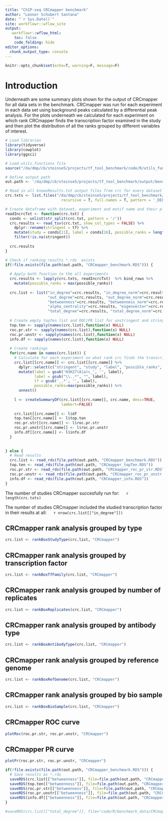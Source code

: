 ```yaml
---
title: "ChIP-seq CRCmapper benchmark"
author: "Leonor Schubert Santana"
date: "`r Sys.Date()`" 
site: workflowr::wflow_site
output:
   workflowr::wflow_html:
    toc: false
    code_folding: hide
editor_options:
  chunk_output_type: console
---
```


```r
knitr::opts_chunk$set(echo=T, warning=F, message=F)
```

# Introduction

Underneath are some summary plots shown for the output of CRCmapper for all data sets in the benchmark. CRCmapper was run for each experiment in each data set using background peaks calculated by a differential peak analysis. For the plots underneath we calculated for each experiment on which rank CRCmapper finds the transcription factor examined in the study and then plot the distribution of all the ranks grouped by different variables of interest.

```r
# Load libraries
library(tidyverse)
library(cowplot)
library(ggsci)

# Load utils.functions file
source("/da/dmp/cb/steinse5/projects/tf_tool_benchmark/code/R/utils_functions.R")

# Define output path
out.path <- '/da/dmp/cb/steinse5/projects/tf_tool_benchmark/output/benchmark_data/chipseq/crcmapper/'

# Read in all knownResults.txt output files from crc for every dataset
crc.txts <- list.files("/da/dmp/cb/steinse5/projects/tf_tool_benchmark/data/chipseq/",
                         recursive = T, full.names = T, pattern = '_DELTA_METRICS.txt')

# Create dataframe with dataset, experiment and motif name and their p-value
readIncrcTxt <- function(crc.txt) {
  conds <- unlist(str_split(crc.txt, pattern = '/'))
  crc.results <- read_tsv(crc.txt, show_col_types = FALSE) %>%
    dplyr::rename(stringent = tf) %>% 
    mutate(study = conds[11], label = conds[16], possible_ranks = length(stringent)) %>%
    filter(!is.na(stringent)) 
 
  crc.results
} 

# Check if ranking results *.rds  exists
if(!file.exists(file.path(out.path, "CRCmapper_benchmark.RDS"))) {
  
  # Apply both function to the all experiments
  crc.results <- lapply(crc.txts, readIncrcTxt)  %>% bind_rows %>%
    mutate(possible_ranks = max(possible_ranks))
  
  crc.list <- list("in_degree"=crc.results, "in_degree_norm"=crc.results, 
                   "out_degree"=crc.results, "out_degree_norm"=crc.results, 
                   "betweenness"=crc.results, "betweenness_norm"=crc.results, 
                   "alpha_centrality"=crc.results, "eigenvector"=crc.results,
                   "total_degree"=crc.results, "total_degree_norm"=crc.results)
  
  # Create empty topTen list and ROC/PR list for unstringent and stringent and info
  top.ten <- sapply(names(crc.list),function(x) NULL)
  roc.pr.str <- sapply(names(crc.list),function(x) NULL)
  roc.pr.unstr <- sapply(names(crc.list),function(x) NULL)
  info.df <- sapply(names(crc.list),function(x) NULL)
  
  # Create rankings 
  for(crc.name in names(crc.list)) {
    # Calculate for each experiment on what rank crc finds the transcription factor examined in the study
    crc.list[[crc.name]] <- crc.list[[crc.name]] %>%
      dplyr::select(c("stringent", "study", "label", "possible_ranks", all_of(crc.name))) %>%
      mutate(label = gsub('H3K27(A|a)c_', '', label),
             label = gsub("\\..*", "", label),
             tf = gsub('_.*', '', label),
             possible_ranks=max(possible_ranks)) %>%
      unnest()
    
    l <- createSummaryDF(crc.list[[crc.name]], crc.name, desc=TRUE, 
                         lambert=FALSE)
    
    crc.list[[crc.name]] <- l$df
    top.ten[[crc.name]] <- l$top.ten
    roc.pr.str[[crc.name]] <- l$roc.pr.str
    roc.pr.unstr[[crc.name]] <- l$roc.pr.unstr
    info.df[[crc.name]] <- l$info.df
  }
  
  
} else {
  # Read results
  crc.list <- read_rds(file.path(out.path, "CRCmapper_benchmark.RDS"))
  top.ten <- read_rds(file.path(out.path, "CRCmapper_topTen.RDS"))
  roc.pr.str <- read_rds(file.path(out.path, "CRCmapper_roc_pr_str.RDS"))
  roc.pr.unstr <- read_rds(file.path(out.path, "CRCmapper_roc_pr_unstr.RDS"))
  info.df <- read_rds(file.path(out.path, "CRCmapper_info.RDS"))
}

```

The number of studies CRCmapper succesfully run for: &emsp; `r length(crc.txts)` \

The number of studies CRCmapper included the studied transcription factor in their results at all: &emsp; `r nrow(crc.list[["in_degree"]])`

## CRCmapper rank analysis grouped by type {.tabset}

```r
crc.list <- rankBoxStudyType(crc.list, "CRCmapper")
```

## CRCmapper rank analysis grouped by transcription factor {.tabset}

```r
crc.list <- rankBoxTfFamily(crc.list, "CRCmapper")
```

## CRCmapper rank analysis grouped by number of replicates {.tabset}

```r
crc.list <- rankBoxReplicates(crc.list, "CRCmapper")
```

## CRCmapper rank analysis grouped by antibody type {.tabset}

```r
crc.list <- rankBoxAntibodyType(crc.list, "CRCmapper")
```

## CRCmapper rank analysis grouped by reference genome {.tabset}

```r
crc.list <- rankBoxRefGenome(crc.list, "CRCmapper")
```

## CRCmapper rank analysis grouped by bio sample {.tabset}

```r
crc.list <- rankBoxBioSample(crc.list, "CRCmapper")
```

## CRCmapper ROC curve {.tabset}

```r
plotRoc(roc.pr.str, roc.pr.unstr, "CRCmapper")
```

## CRCmapper PR curve {.tabset}

```r
plotPr(roc.pr.str, roc.pr.unstr, "CRCmapper")
```

```r
if(!file.exists(file.path(out.path, "CRCmapper_benchmark.RDS"))) {
  # Save results as *.rds
  saveRDS(crc.list[["betweenness"]], file=file.path(out.path, "CRCmapper_benchmark.RDS"))
  saveRDS(top.ten[["betweenness"]], file=file.path(out.path, "CRCmapper_topTen.RDS"))
  saveRDS(roc.pr.str[["betweenness"]], file=file.path(out.path, "CRCmapper_roc_pr_str.RDS"))
  saveRDS(roc.pr.unstr[["betweenness"]], file=file.path(out.path, "CRCmapper_roc_pr_unstr.RDS"))
  saveRDS(info.df[["betweenness"]], file=file.path(out.path, "CRCmapper_info.RDS"))
}

#saveRDS(crc.list[["total_degree"]], file="code/R/benchmark_data/CRCmapper_benchmark.RDS")
```
